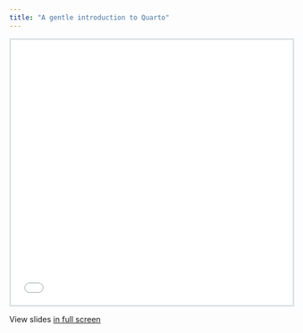 ```yaml
---
title: "A gentle introduction to Quarto"
---
```


<style>
.slide-deck {
    border: 3px solid #dee2e6;
    width: 100%;
    height: 475px;
}
</style>

<div>
```{=html}
<iframe class="slide-deck" src="slides/quarto_intro_slides.html"></iframe>
```
</div>

View slides [in full screen](sliquarto_intro_slides.qmd){target="_blank"}